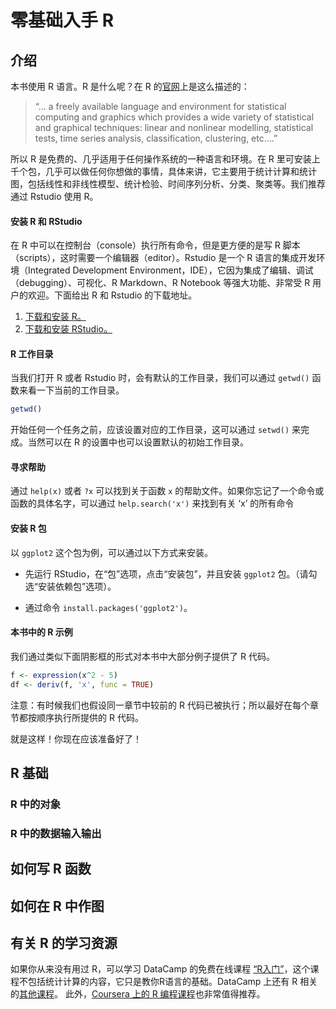 \mainmatter

# 零基础入手 R  {#R}




## 介绍

本书使用 R 语言。R 是什么呢？在 R 的[官网](http://cran.r-project.org/)上是这么描述的：

> "... a freely available language and environment for statistical computing and graphics which provides a wide variety of statistical and graphical techniques: linear and nonlinear modelling, statistical tests, time series analysis, classification, clustering, etc...."

所以 R 是免费的、几乎适用于任何操作系统的一种语言和环境。在 R 里可安装上千个包，几乎可以做任何你想做的事情，具体来讲，它主要用于统计计算和统计图，包括线性和非线性模型、统计检验、时间序列分析、分类、聚类等。我们推荐通过 Rstudio 使用 R。

#### 安装 R 和 RStudio {-}

在 R 中可以在控制台（console）执行所有命令，但是更方便的是写 R 脚本（scripts），这时需要一个编辑器（editor）。Rstudio 是一个 R 语言的集成开发环境（Integrated Development Environment，IDE），它因为集成了编辑、调试（debugging）、可视化、R Markdown、R Notebook 等强大功能、非常受 R 用户的欢迎。下面给出 R 和 Rstudio 的下载地址。

  1. [下载和安装 R。](http://cran.r-project.org/)
  2. [下载和安装 RStudio。](http://bit.ly/rstudiodownload)


#### R 工作目录 {-}

当我们打开 R 或者 Rstudio 时，会有默认的工作目录，我们可以通过 `getwd()` 函数来看一下当前的工作目录。
```r
getwd()
```
开始任何一个任务之前，应该设置对应的工作目录，这可以通过 `setwd()` 来完成。当然可以在 R 的设置中也可以设置默认的初始工作目录。

#### 寻求帮助{-}

通过 `help(x)` 或者 `?x` 可以找到关于函数 `x` 的帮助文件。如果你忘记了一个命令或函数的具体名字，可以通过 `help.search('x')` 来找到有关 'x' 的所有命令



#### 安装 R 包 {-}
以 `ggplot2` 这个包为例，可以通过以下方式来安装。

- 先运行 RStudio，在“包”选项，点击“安装包”，并且安装 `ggplot2` 包。（请勾选“安装依赖包”选项）。

- 通过命令 `install.packages('ggplot2')`。


#### 本书中的 R 示例 {-}

我们通过类似下面阴影框的形式对本书中大部分例子提供了 R 代码。


```r
f <- expression(x^2 - 5)
df <- deriv(f, 'x', func = TRUE)
```

注意：有时候我们也假设同一章节中较前的 R 代码已被执行；所以最好在每个章节都按顺序执行所提供的 R 代码。 

就是这样！你现在应该准备好了！

## R 基础

### R 中的对象

### R 中的数据输入输出



## 如何写 R 函数

## 如何在 R 中作图


## 有关 R 的学习资源

如果你从来没有用过 R，可以学习 DataCamp 的免费在线课程 [“R入门”](http://bit.ly/dcintro2r)，这个课程不包括统计计算的内容，它只是教你R语言的基础。DataCamp 上还有 R 相关的[其他课程](https://www.datacamp.com/courses/tech:r)。 此外，[Coursera 上的 R 编程课程](https://www.coursera.org/learn/r-programming)也非常值得推荐。



